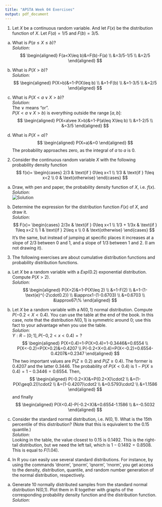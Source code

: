 ---
title: "APSTA Week 04 Exercises"
output: pdf_document
---
1. Let $X$ be a continuous random variable. And let $F(x)$ be the distribution function of $X$. Let $F(a)=1/5$ and $F(b)=3/5$.  
(a) What is $P(a\leq X\leq b)$?  
*Solution*:  
$$
\begin{aligned}
F(a<X\leq b)&=F(b)-F(a) \\
&=3/5-1/5 \\
&=2/5
\end{aligned}
$$
  
(b) What is $P(X>b)$?  
*Solution*:  
$$
\begin{aligned}
P(X>b)&=1-P(X\leq b) \\
&=1-F(b) \\
&=1-3/5 \\
&=2/5
\end{aligned}
$$
  
(c) What is $P(X<a\vee X>b)$?  
*Solution*:  
The $\vee$ means "or".  
$P(X<a\vee X>b)$ is everything outside the range $[a,b]$:
$$
\begin{aligned}
P(X<a\vee X>b)&=1-P(a\leq X\leq b) \\
&=1-2/5 \\
&=3/5
\end{aligned}
$$
  
(d) What is $P(X=a)$?
$$
\begin{aligned}
P(X=a)&=0
\end{aligned}
$$
The probability approaches zero, as the integral of $a$ to $a$ is $0$.  
  
2. Consider the continuous random variable $X$ with the following probability density function
$$
f(x)=
\begin{cases}
2/3 & \text{if } 0\leq x<1 \\
1/3 & \text{if } 1\leq x<2 \\
0 & \text{otherwise}
\end{cases}
$$
(a) Draw, with pen and paper, the probability density function of $X$, i.e. $f(x)$.  
*Solution*:  
![Solution](media/distribution_function.jpg)
  
(b) Determine the expression for the distribution function $F(x)$ of $X$, and draw it.  
*Solution*:  
$$
F(x)=
\begin{cases}
2/3x & \text{if } 0\leq x<1 \\
1/3 + 1/3x & \text{if } 1\leq x<2 \\
1 & \text{if } 2\leq x \\
0 & \text{otherwise}
\end{cases}
$$
It's the same, but instead of jumping at specific places it increases at a slope of $2/3$ between 0 and 1, and a slope of $1/3$ between 1 and 2. (I am not drawing it).  
  
3. The following exercises are about cumulative distribution functions and probability distribution functions.  
a) Let $X$ be a random variable with a $Exp(0.2)$ exponential distribution. Compute $P(X>2)$.  
*Solution*:  
$$
\begin{aligned}
P(X>2)&=1-P(X\leq 2) \\
&=1-F(2) \\
&=1-(1-\text{e}^{-2\cdot0.2}) \\
&\approx1-(1-0.6703) \\
&=0.6703 \\
&\approx67\%
\end{aligned}
$$
  
b) Let $X$ be a random variable with a $N(0,1)$ normal distribution. Compute $P(-0.2<X<0.4)$. You can use the table at the end of the book. In this case, note that the distribution $N(0,1)$ is symmetric around $0$; use this fact to your advantage when you use the table.  
*Solution*:  
$Y:R-[0;1], P(-0,2<x<0.4)=?$  
$$
\begin{aligned}
P(X<0.4)=1-P(X>0.4)=1-0.3446&=0.6554 \\
P(X<-0.2)=P(X>0.2)&=0.4207 \\
P(-0.2<X<0.4)=P(X<-0.2)=0.6554-0.4207&=0.2347
\end{aligned}
$$
The two important values are $P(Z\geq 0.2)$ and $P(Z\geq 0.4)$. The former is $0.4207$ and the latter $0.3446$. The probability of $P(X<0.4)$ is $1-P(X\geq 0.4)=1-0.3446=0.6554$. Then,
$$
\begin{aligned}
  P(-0.2<X)&=P(0.2<X)\cdot2 \\
  &=(1-P(X\geq0.2))\cdot2 \\
  &=(1-0.4207)\cdot2 \\
  &=0.5793\cdot2 \\
  &=1.1586
\end{aligned}
$$
and finally
$$
\begin{aligned}
P(X<0.4)-P(-0.2<X)&=0.6554-1.1586 \\
&=-0.5032
\end{aligned}
$$
  
c) Consider the standard normal distribution, i.e. $N(0,1)$. What is the $15$th percentile of this distribution? (Note that this is equivalent to the 0.15 quantile.)  
*Solution*:  
Looking in the table, the value closest to 0.15 is $0.1492$. This is the right-tail distribution, but we need the left tail, which is $1-0.1492=0.8508$. This is equal to $F(1.04)$.
   
4. In R you can easily use several standard distributions. For instance, by using the commands ‘dnorm’, ‘pnorm’, ‘qnorm’, ‘rnorm’, you get access to the density, distribution, quantile, and random number generation of the normal distribution, respectively.  
(a) Generate 10 normally distributed samples from the standard normal distribution N(0,1). Plot them in R together with graphs of the corresponding probability density function and the distribution function.  
*Solution*:  

